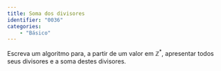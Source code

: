 ```yaml
---
title: Soma dos divisores
identifier: "0036"
categories:
    - "Básico"
---
```


::: {.exercicio}
Escreva um algoritmo para, a partir de um valor em $\mathbb{Z}^*$, apresentar todos seus divisores e a soma destes divisores.

<!-- @sol-0036 -->


:::